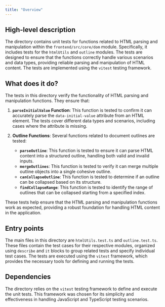 ```yaml
---
title: "Overview"
---
```


## High-level description

The directory contains unit tests for functions related to HTML parsing and manipulation within the `frontend/src/core/dom` module. Specifically, it includes tests for the `htmlUtils` and `outline` modules. The tests are designed to ensure that the functions correctly handle various scenarios and data types, providing reliable parsing and manipulation of HTML content. The tests are implemented using the `vitest` testing framework.

## What does it do?

The tests in this directory verify the functionality of HTML parsing and manipulation functions. They ensure that:

1. **`parseInitialValue` Function**: This function is tested to confirm it can accurately parse the `data-initial-value` attribute from an HTML element. The tests cover different data types and scenarios, including cases where the attribute is missing.

2. **Outline Functions**: Several functions related to document outlines are tested:
   - **`parseOutline`**: This function is tested to ensure it can parse HTML content into a structured outline, handling both valid and invalid inputs.
   - **`mergeOutlines`**: This function is tested to verify it can merge multiple outline objects into a single cohesive outline.
   - **`canCollapseOutline`**: This function is tested to determine if an outline can be collapsed based on its structure.
   - **`findCollapseRange`**: This function is tested to identify the range of outlines that can be collapsed starting from a specified index.

These tests help ensure that the HTML parsing and manipulation functions work as expected, providing a robust foundation for handling HTML content in the application.

## Entry points

The main files in this directory are `htmlUtils.test.ts` and `outline.test.ts`. These files contain the test cases for their respective modules, organized using `describe` and `it` blocks to group related tests and specify individual test cases. The tests are executed using the `vitest` framework, which provides the necessary tools for defining and running the tests.

## Dependencies

The directory relies on the `vitest` testing framework to define and execute the unit tests. This framework was chosen for its simplicity and effectiveness in handling JavaScript and TypeScript testing scenarios.